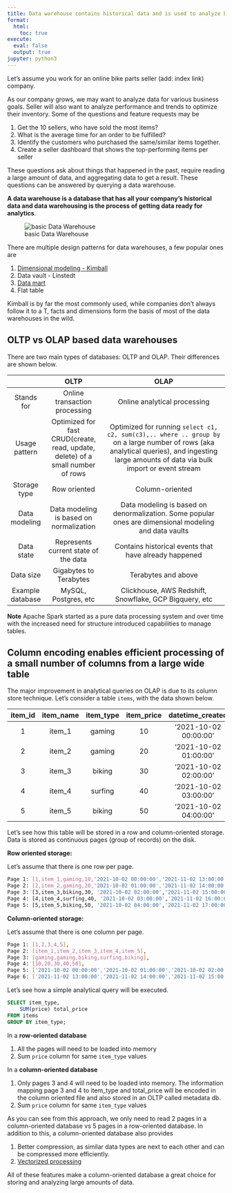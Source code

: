 ```yaml
---
title: Data warehouse contains historical data and is used to analyze business performance
format:
  html:
    toc: true
execute:
  eval: false
  output: true
jupyter: python3
---
```





Let's assume you work for an online bike parts seller (add: index link) company.

As our company grows, we may want to analyze data for various business goals. Seller will also want to analyze performance and trends to optimize their inventory. Some of the questions and feature requests may be

1. Get the 10 sellers, who have sold the most items?
2. What is the average time for an order to be fulfilled?
3. Identify the customers who purchased the same/similar items together.
4. Create a seller dashboard that shows the top-performing items per seller

These questions ask about things that happened in the past, require reading a large amount of data, and aggregating data to get a result. These questions can be answered by querying a data warehouse.

**A data warehouse is a database that has all your company's historical data and data warehousing is the process of getting data ready for analytics**.

![basic Data Warehouse](/images/what_is_data_warehouse/data_warehouse.png)

There are multiple design patterns for data warehouses, a few popular ones are

1. [Dimensional modeling - Kimball](https://www.kimballgroup.com/data-warehouse-business-intelligence-resources/kimball-techniques/dimensional-modeling-techniques/)
2. Data vault - Linstedt
3. [Data mart](https://www.guru99.com/data-mart-tutorial.html)
4. Flat table

Kimball is by far the most commonly used, while companies don't always follow it to a T, facts and dimensions form the basis of most of the data warehouses in the wild.

## OLTP vs OLAP based data warehouses

There are two main types of databases: OLTP and OLAP. Their differences are shown below.

|                  |                                      OLTP                                       |                                                                                            OLAP                                                                                             |
| :--------------: | :-----------------------------------------------------------------------------: | :-----------------------------------------------------------------------------------------------------------------------------------------------------------------------------------------: |
|    Stands for    |                          Online transaction processing                          |                                                                                Online analytical processing                                                                                 |
|  Usage pattern   | Optimized for fast CRUD(create, read, update, delete) of a small number of rows | Optimized for running `select c1, c2, sum(c3),.. where .. group by` on a large number of rows (aka analytical queries), and ingesting large amounts of data via bulk import or event stream |
|   Storage type   |                                  Row oriented                                   |                                                                                       Column-oriented                                                                                       |
|  Data modeling   |                     Data modeling is based on normalization                     |                                            Data modeling is based on denormalization. Some popular ones are dimensional modeling and data vaults                                            |
|    Data state    |                      Represents current state of the data                       |                                                                    Contains historical events that have already happened                                                                    |
|    Data size     |                             Gigabytes to Terabytes                              |                                                                                     Terabytes and above                                                                                     |
| Example database |                              MySQL, Postgres, etc                               |                                                                   Clickhouse, AWS Redshift, Snowflake, GCP Bigquery, etc                                                                    |

**Note** Apache Spark started as a pure data processing system and over time with the increased need for structure introduced capabilities to manage tables.

## Column encoding enables efficient processing of a small number of columns from a large wide table

The major improvement in analytical queries on OLAP is due to its column store technique. Let's consider a table `items`, with the data shown below.

| item_id | item_name | item_type | item_price |   datetime_created    |   datetime_updated    |
| :-----: | :-------: | :-------: | :--------: | :-------------------: | :-------------------: |
|    1    |  item_1   |  gaming   |     10     | '2021-10-02 00:00:00' | '2021-11-02 13:00:00' |
|    2    |  item_2   |  gaming   |     20     | '2021-10-02 01:00:00' | '2021-11-02 14:00:00' |
|    3    |  item_3   |  biking   |     30     | '2021-10-02 02:00:00' | '2021-11-02 15:00:00' |
|    4    |  item_4   |  surfing  |     40     | '2021-10-02 03:00:00' | '2021-11-02 16:00:00' |
|    5    |  item_5   |  biking   |     50     | '2021-10-02 04:00:00' | '2021-11-02 17:00:00' |

Let's see how this table will be stored in a row and column-oriented storage. Data is stored as continuous pages (group of records) on the disk.

**Row oriented storage:**

Let's assume that there is one row per page.

```bash
Page 1: [1,item_1,gaming,10,'2021-10-02 00:00:00','2021-11-02 13:00:00'],
Page 2: [2,item_2,gaming,20,'2021-10-02 01:00:00','2021-11-02 14:00:00']
Page 3: [3,item_3,biking,30, '2021-10-02 02:00:00','2021-11-02 15:00:00'],
Page 4: [4,item_4,surfing,40, '2021-10-02 03:00:00','2021-11-02 16:00:00'],
Page 5: [5,item_5,biking,50, '2021-10-02 04:00:00','2021-11-02 17:00:00']
```

**Column-oriented storage:**

Let's assume that there is one column per page.

```bash
Page 1: [1,2,3,4,5],
Page 2: [item_1,item_2,item_3,item_4,item_5],
Page 3: [gaming,gaming,biking,surfing,biking],
Page 4: [10,20,30,40,50],
Page 5: ['2021-10-02 00:00:00','2021-10-02 01:00:00','2021-10-02 02:00:00','2021-10-02 03:00:00','2021-10-02 04:00:00'],
Page 6: ['2021-11-02 13:00:00','2021-11-02 14:00:00','2021-11-02 15:00:00','2021-11-02 16:00:00','2021-11-02 17:00:00']
```

Let's see how a simple analytical query will be executed.

```sql
SELECT item_type,
    SUM(price) total_price
FROM items
GROUP BY item_type;
```

In a **row-oriented database**

1. All the pages will need to be loaded into memory
2. Sum `price` column for same `item_type` values

In a **column-oriented database**

1. Only pages 3 and 4 will need to be loaded into memory. The information mapping page 3 and 4 to item_type and total_price will be encoded in the column oriented file and also stored in an OLTP called metadata db.
2. Sum `price` column for same `item_type` values

As you can see from this approach, we only need to read 2 pages in a column-oriented database vs 5 pages in a row-oriented database. In addition to this, a column-oriented database also provides

1. Better compression, as similar data types are next to each other and can be compressed more efficiently.
2. [Vectorized processing](https://binaryterms.com/vector-processing.html)

All of these features make a column-oriented database a great choice for storing and analyzing large amounts of data.


